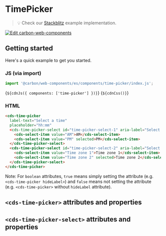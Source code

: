
<Meta of={TimePicker} />

# TimePicker

> 💡 Check our
> [Stackblitz](https://stackblitz.com/github/carbon-design-system/carbon/tree/main/packages/web-components/examples/components/time-picker)
> example implementation.

[![Edit carbon-web-components](https://developer.stackblitz.com/img/open_in_stackblitz.svg)](https://stackblitz.com/github/carbon-design-system/carbon/tree/main/packages/web-components/examples/components/time-picker)

## Getting started

Here's a quick example to get you started.

### JS (via import)

```javascript
import '@carbon/web-components/es/components/time-picker/index.js';
```

<Markdown>{`${cdnJs({ components: ['time-picker'] })}`}</Markdown>
<Markdown>{`${cdnCss()}`}</Markdown>

### HTML

```html
<cds-time-picker
  label-text="Select a time"
  placeholder="hh:mm"
  <cds-time-picker-select id="time-picker-select-1" aria-label="Select AM/PM" slot="time-picker-select">
    <cds-select-item value="AM">AM</cds-select-item>
    <cds-select-item value="PM" selected>PM</cds-select-item>
  </cds-time-picker-select>
  <cds-time-picker-select id="time-picker-select-2" aria-label="Select timezone" slot="time-picker-select">
    <cds-select-item value="Time zone 1">Time zone 1</cds-select-item>
    <cds-select-item value="Time zone 2" selected>Time zone 2</cds-select-item>
  </cds-time-picker-select>
</cds-time-picker>
```

Note: For `boolean` attributes, `true` means simply setting the attribute (e.g.
`<cds-time-picker hideLabel>`) and `false` means not setting the attribute (e.g.
`<cds-time-picker>` without `hideLabel` attribute).

## `<cds-time-picker>` attributes and properties

<ArgTypes of="cds-time-picker"/>

## `<cds-time-picker-select>` attributes and properties

<ArgTypes of="cds-time-picker-select"/>
